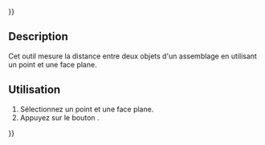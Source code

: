 {{UnfinishedDocu{{#translation:}}}}
<languages/>

{{Docnav/fr
|[[Assembly3_MeasurePointLine/fr|Mesure point à la ligne]]
|[[Assembly3_MeasureAngle/fr|Mesure d'angle]]
|[[Assembly3_Workbench/fr|Assembly3]]
|IconL=Assembly_MeasurePointLineDistance.svg
|IconR=Assembly_MeasureAngle.svg
|IconC=Assembly3_workbench_icon.svg
}}

{{GuiCommand/fr
|Name=Assembly3 MeasurePointPlane
|Name/fr=Assembly3 Mesure point au plan
|Icon=Assembly_MeasurePointPlaneDistance.svg
|Workbenches=[[Assembly3_Workbench/fr|Assembly3]]
}}

== Description ==

Cet outil mesure la distance entre deux objets d'un assemblage en utilisant un point et une face plane.

== Utilisation == 

# Sélectionnez un point et une face plane.
# Appuyez sur le bouton {{Button|[[Image:Assembly_MeasurePointPlaneDistance.svg|16px]] [[Assembly3_MeasurePointPlane/fr|Measure point to plane]]}}.


{{Docnav/fr
|[[Assembly3_MeasurePointLine/fr|Mesure point à la ligne]]
|[[Assembly3_MeasureAngle/fr|Mesure d'angle]]
|[[Assembly3_Workbench/fr|Assembly3]]
|IconL=Assembly_MeasurePointLineDistance.svg
|IconR=Assembly_MeasureAngle.svg
|IconC=Assembly3_workbench_icon.svg
}}

{{Userdocnavi{{#translation:}}}}